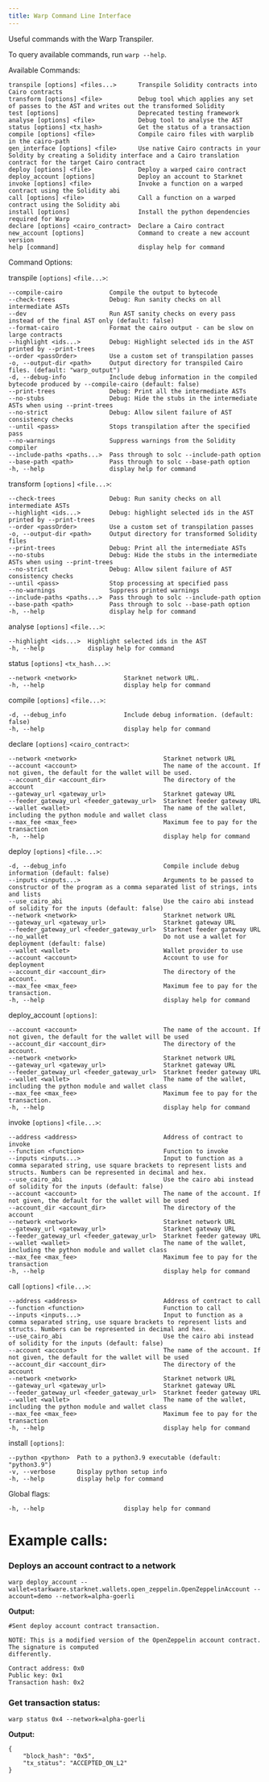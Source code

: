 ```yaml
---
title: Warp Command Line Interface
---
```


Useful commands with the Warp Transpiler.

To query available commands, run `warp --help`.

Available Commands:

    transpile [options] <files...>      Transpile Solidity contracts into Cairo contracts
    transform [options] <file>          Debug tool which applies any set of passes to the AST and writes out the transformed Solidity
    test [options]                      Deprecated testing framework
    analyse [options] <file>            Debug tool to analyse the AST
    status [options] <tx_hash>          Get the status of a transaction
    compile [options] <file>            Compile cairo files with warplib in the cairo-path
    gen_interface [options] <file>      Use native Cairo contracts in your Soldity by creating a Solidity interface and a Cairo translation contract for the target Cairo contract
    deploy [options] <file>             Deploy a warped cairo contract
    deploy_account [options]            Deploy an account to Starknet
    invoke [options] <file>             Invoke a function on a warped contract using the Solidity abi
    call [options] <file>               Call a function on a warped contract using the Solidity abi
    install [options]                   Install the python dependencies required for Warp
    declare [options] <cairo_contract>  Declare a Cairo contract
    new_account [options]               Command to create a new account
    version
    help [command]                      display help for command

Command Options:

transpile `[options]` `<file...>`:

    --compile-cairo             Compile the output to bytecode
    --check-trees               Debug: Run sanity checks on all intermediate ASTs
    --dev                       Run AST sanity checks on every pass instead of the final AST only (default: false)
    --format-cairo              Format the cairo output - can be slow on large contracts
    --highlight <ids...>        Debug: Highlight selected ids in the AST printed by --print-trees
    --order <passOrder>         Use a custom set of transpilation passes
    -o, --output-dir <path>     Output directory for transpiled Cairo files. (default: "warp_output")
    -d, --debug-info            Include debug information in the compiled bytecode produced by --compile-cairo (default: false)
    --print-trees               Debug: Print all the intermediate ASTs
    --no-stubs                  Debug: Hide the stubs in the intermediate ASTs when using --print-trees
    --no-strict                 Debug: Allow silent failure of AST consistency checks
    --until <pass>              Stops transpilation after the specified pass
    --no-warnings               Suppress warnings from the Solidity compiler
    --include-paths <paths...>  Pass through to solc --include-path option
    --base-path <path>          Pass through to solc --base-path option
    -h, --help                  display help for command

transform `[options]` `<file...>`:

    --check-trees               Debug: Run sanity checks on all intermediate ASTs
    --highlight <ids...>        Debug: highlight selected ids in the AST printed by --print-trees
    --order <passOrder>         Use a custom set of transpilation passes
    -o, --output-dir <path>     Output directory for transformed Solidity files
    --print-trees               Debug: Print all the intermediate ASTs
    --no-stubs                  Debug: Hide the stubs in the intermediate ASTs when using --print-trees
    --no-strict                 Debug: Allow silent failure of AST consistency checks
    --until <pass>              Stop processing at specified pass
    --no-warnings               Suppress printed warnings
    --include-paths <paths...>  Pass through to solc --include-path option
    --base-path <path>          Pass through to solc --base-path option
    -h, --help                  display help for command

analyse `[options]` `<file...>`:

    --highlight <ids...>  Highlight selected ids in the AST
    -h, --help            display help for command

status `[options]` `<tx_hash...>`:

    --network <network>             Starknet network URL.
    -h, --help                      display help for command

compile `[options]` `<file...>`:

    -d, --debug_info                Include debug information. (default: false)
    -h, --help                      display help for command

declare `[options]` `<cairo_contract>`:

    --network <network>                        Starknet network URL
    --account <account>                        The name of the account. If not given, the default for the wallet will be used.
    --account_dir <account_dir>                The directory of the account
    --gateway_url <gateway_url>                Starknet gateway URL
    --feeder_gateway_url <feeder_gateway_url>  Starknet feeder gateway URL
    --wallet <wallet>                          The name of the wallet, including the python module and wallet class
    --max_fee <max_fee>                        Maximum fee to pay for the transaction
    -h, --help                                 display help for command

deploy `[options]` `<file...>`:

    -d, --debug_info                           Compile include debug information (default: false)
    --inputs <inputs...>                       Arguments to be passed to constructor of the program as a comma separated list of strings, ints and lists
    --use_cairo_abi                            Use the cairo abi instead of solidity for the inputs (default: false)
    --network <network>                        Starknet network URL
    --gateway_url <gateway_url>                Starknet gateway URL
    --feeder_gateway_url <feeder_gateway_url>  Starknet feeder gateway URL
    --no_wallet                                Do not use a wallet for deployment (default: false)
    --wallet <wallet>                          Wallet provider to use
    --account <account>                        Account to use for deployment
    --account_dir <account_dir>                The directory of the account.
    --max_fee <max_fee>                        Maximum fee to pay for the transaction.
    -h, --help                                 display help for command

deploy_account `[options]`:

    --account <account>                        The name of the account. If not given, the default for the wallet will be used
    --account_dir <account_dir>                The directory of the account.
    --network <network>                        Starknet network URL
    --gateway_url <gateway_url>                Starknet gateway URL
    --feeder_gateway_url <feeder_gateway_url>  Starknet feeder gateway URL
    --wallet <wallet>                          The name of the wallet, including the python module and wallet class
    --max_fee <max_fee>                        Maximum fee to pay for the transaction.
    -h, --help                                 display help for command

invoke `[options]` `<file...>`:

    --address <address>                        Address of contract to invoke
    --function <function>                      Function to invoke
    --inputs <inputs...>                       Input to function as a comma separated string, use square brackets to represent lists and structs. Numbers can be represented in decimal and hex.
    --use_cairo_abi                            Use the cairo abi instead of solidity for the inputs (default: false)
    --account <account>                        The name of the account. If not given, the default for the wallet will be used
    --account_dir <account_dir>                The directory of the account
    --network <network>                        Starknet network URL
    --gateway_url <gateway_url>                Starknet gateway URL
    --feeder_gateway_url <feeder_gateway_url>  Starknet feeder gateway URL
    --wallet <wallet>                          The name of the wallet, including the python module and wallet class
    --max_fee <max_fee>                        Maximum fee to pay for the transaction
    -h, --help                                 display help for command

call `[options]` `<file...>`:

    --address <address>                        Address of contract to call
    --function <function>                      Function to call
    --inputs <inputs...>                       Input to function as a comma separated string, use square brackets to represent lists and structs. Numbers can be represented in decimal and hex.
    --use_cairo_abi                            Use the cairo abi instead of solidity for the inputs (default: false)
    --account <account>                        The name of the account. If not given, the default for the wallet will be used
    --account_dir <account_dir>                The directory of the account
    --network <network>                        Starknet network URL
    --gateway_url <gateway_url>                Starknet gateway URL
    --feeder_gateway_url <feeder_gateway_url>  Starknet feeder gateway URL
    --wallet <wallet>                          The name of the wallet, including the python module and wallet class
    --max_fee <max_fee>                        Maximum fee to pay for the transaction
    -h, --help                                 display help for command

install `[options]`:

    --python <python>  Path to a python3.9 executable (default: "python3.9")
    -v, --verbose      Display python setup info
    -h, --help         display help for command

Global flags:

    -h, --help                      display help for command

# Example calls:

### Deploys an account contract to a network

    warp deploy_account --wallet=starkware.starknet.wallets.open_zeppelin.OpenZeppelinAccount --account=demo --network=alpha-goerli

**Output:**

    #Sent deploy account contract transaction.

    NOTE: This is a modified version of the OpenZeppelin account contract. The signature is computed
    differently.

    Contract address: 0x0
    Public key: 0x1
    Transaction hash: 0x2

### Get transaction status:

    warp status 0x4 --network=alpha-goerli

**Output:**

    {
        "block_hash": "0x5",
        "tx_status": "ACCEPTED_ON_L2"
    }
